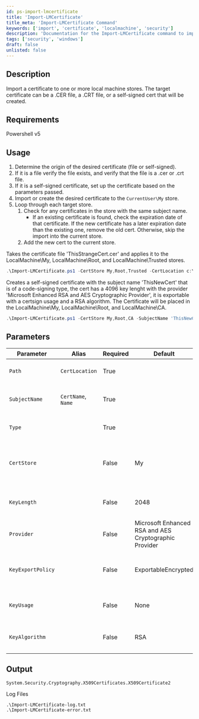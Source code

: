 ```yaml
---
id: ps-import-lmcertificate
title: 'Import-LMCertificate'
title_meta: 'Import-LMCertificate Command'
keywords: ['import', 'certificate', 'localmachine', 'security']
description: 'Documentation for the Import-LMCertificate command to import a certificate to one or more local machine stores.'
tags: ['security', 'windows']
draft: false
unlisted: false
---
```

## Description
Import a certificate to one or more local machine stores.
The target certificate can be a .CER file, a .CRT file, or a self-signed cert that will be created.

## Requirements
Powershell v5

## Usage
1. Determine the origin of the desired certificate (file or self-signed).
2. If it is a file verify the file exists, and verify that the file is a .cer or .crt file.
3. If it is a self-signed certificate, set up the certificate based on the parameters passed.
4. Import or create the desired certificate to the `CurrentUser\My` store.
5. Loop through each target store.
   1. Check for any certificates in the store with the same subject name.
      - If an existing certificate is found, check the expiration date of that certificate. If the new certificate has a later expiration date than the existing one, remove the old cert. Otherwise, skip the import into the current store.
   2. Add the new cert to the current store.


Takes the certificate file 'ThisStrangeCert.cer' and applies it to the LocalMachine\My, LocalMachine\Root, and LocalMachine\Trusted stores.

```powershell
.\Import-LMCertificate.ps1 -CertStore My,Root,Trusted -CertLocation c:\Users\MyUser\Downloads\ThisStrangeCert.cer
```

Creates a self-signed certificate with the subject name 'ThisNewCert' that is of a code-signing type, the cert has a 4096 key lenght with the provider 'Microsoft Enhanced RSA and AES Cryptographic Provider', it is exportable with a certsign usage and a RSA algorithm. 
The Certificate will be placed in the LocalMachine\My, LocalMachine\Root, and LocalMachine\CA.

```powershell
.\Import-LMCertificate.ps1 -CertStore My,Root,CA -SubjectName 'ThisNewCert' -Type 'CodeSigningCert' -KeyLength 4096 -Provider 'Microsoft Enhanced RSA and AES Cryptographic Provider' -KeyExportPolicy 'Exportable' -KeyUsage 'CertSign' -KeyAlgorithm 'RSA'
```

## Parameters
| Parameter         | Alias              | Required | Default                                               | Type   | Description                                                        |
| ----------------- | ------------------ | -------- | ----------------------------------------------------- | ------ | ------------------------------------------------------------------ |
| `Path`            | `CertLocation`     | True     |                                                       | String | The path to a certificate file to import.                       |
| `SubjectName`     | `CertName`, `Name` | True     |                                                       | String | The subject name for the created certificate.                      |
| `Type`            |                    | True     |                                                       | String | The type of certificate to create.                                 |
| `CertStore`       |                    | False    | My                                                    | String | The set of LocalMachine stores to store the target certificate in. |
| `KeyLength`       |                    | False    | 2048                                                  | Int    | The length of the key for the created certificate.                 |
| `Provider`        |                    | False    | Microsoft Enhanced RSA and AES Cryptographic Provider | String | The provider for the created certificate.                          |
| `KeyExportPolicy` |                    | False    | ExportableEncrypted                                   | String | The desired export policy for the created certificate.             |
| `KeyUsage`        |                    | False    | None                                                  | String | The Key Usage for a created certificate                            |
| `KeyAlgorithm`    |                    | False    | RSA                                                   | String | The Key Algorithm for the created certificate.                     |


## Output
    System.Security.Cryptography.X509Certificates.X509Certificate2

Log Files

    .\Import-LMCertificate-log.txt
    .\Import-LMCertificate-error.txt









